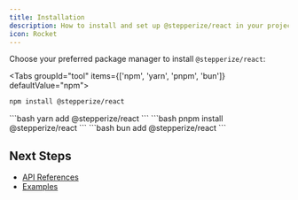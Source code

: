 ```yaml
---
title: Installation
description: How to install and set up @stepperize/react in your project
icon: Rocket
---
```



Choose your preferred package manager to install `@stepperize/react`:

<Tabs groupId="tool" items={['npm', 'yarn', 'pnpm', 'bun']} defaultValue="npm">
  <Tab value="npm">
  ```bash
  npm install @stepperize/react
  ```
  </Tab>
  <Tab value="yarn">
  ```bash
  yarn add @stepperize/react
  ```
  </Tab>
  <Tab value="pnpm">
  ```bash
  pnpm install @stepperize/react
  ```
  </Tab>
  <Tab value="bun">
  ```bash
  bun add @stepperize/react
  ```
  </Tab>
</Tabs>

## Next Steps

- [API References](/docs/react/api-references/define)
- [Examples](/docs/react/examples)
